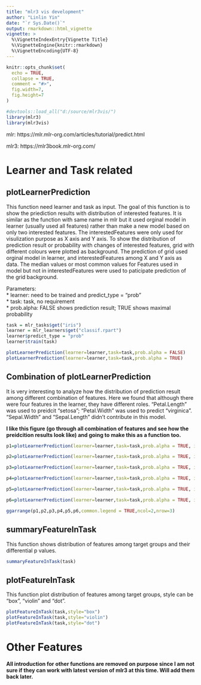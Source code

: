 ```yaml
---
title: "mlr3 vis development"
author: "Linlin Yin"
date: "`r Sys.Date()`"
output: rmarkdown::html_vignette
vignette: >
  %\VignetteIndexEntry{Vignette Title}
  %\VignetteEngine{knitr::rmarkdown}
  %\VignetteEncoding{UTF-8}
---
```


```r
knitr::opts_chunk$set(
  echo = TRUE,
  collapse = TRUE,
  comment = "#>",
  fig.width=7,
  fig.height=7
)
```


```r
#devtools::load_all("d:/source/mlr3vis/")
library(mlr3)
library(mlr3vis)

```

mlr: https://mlr.mlr-org.com/articles/tutorial/predict.html  

mlr3: https://mlr3book.mlr-org.com/  


# Learner and Task related

## plotLearnerPrediction

This function need learner and task as input. The goal of this function is to show the priediction results with distribution of interested features. It is similar as the function with same name in mlr but it used orginal model in learner (usually used all features) rather than make a new model based on only two interested features. The interestedFeatures were only used for visulization
purpose as X axis and Y axis. To show the distribution of prediction result or probability with changes of interested features, grid with different colours were plotted as background. The prediction of grid used orginal model in learner, and interestedFeatures among X and Y axis as data. The median values or most common values for Features used in model but not in interestedFeatures were used to paticipate prediction of the grid background.  

Parameters:  
* learner: need to be trained and predict_type = "prob"  
* task: task, no requirement  
* prob.alpha: FALSE shows prediction result; TRUE shows maximal probability  


```r

task = mlr_tasks$get("iris")
learner = mlr_learners$get("classif.rpart")
learner$predict_type = "prob"
learner$train(task)

plotLearnerPrediction(learner=learner,task=task,prob.alpha = FALSE)
plotLearnerPrediction(learner=learner,task=task,prob.alpha = TRUE)


```

## Combination of plotLearnerPrediction

It is very interesting to analyze how the distribution of prediction result among different combination of features. Here we found that although there were four features in the learner, they have different roles. "Petal.Length" was used to preidcit "setosa"; "Petal.Width" was used to predict "virginica". "Sepal.Width" and "Sepal.Length" didn't contribute in this model.

**I like this figure (go through all combination of features and see how the preidcition results look like) and going to make this as a function too.**

```r
p1=plotLearnerPrediction(learner=learner,task=task,prob.alpha = TRUE, interestedFeatures= c("Sepal.Length","Petal.Length"))

p2=plotLearnerPrediction(learner=learner,task=task,prob.alpha = TRUE, interestedFeatures= c("Sepal.Length","Petal.Width"))

p3=plotLearnerPrediction(learner=learner,task=task,prob.alpha = TRUE, interestedFeatures= c("Sepal.Length","Sepal.Width"))

p4=plotLearnerPrediction(learner=learner,task=task,prob.alpha = TRUE, interestedFeatures= c("Petal.Width","Petal.Length"))

p5=plotLearnerPrediction(learner=learner,task=task,prob.alpha = TRUE, interestedFeatures= c("Petal.Width","Sepal.Width"))

p6=plotLearnerPrediction(learner=learner,task=task,prob.alpha = TRUE, interestedFeatures= c("Petal.Width","Sepal.Length"))

ggarrange(p1,p2,p3,p4,p5,p6,common.legend = TRUE,ncol=2,nrow=3)


```


## summaryFeatureInTask
This function shows distribution of features among target groups and their  differential p values.

```r

summaryFeatureInTask(task)

```


## plotFeatureInTask

This function plot distribution of features among target groups, style can be "box", "violin" and "dot".

```r

plotFeatureInTask(task,style="box")
plotFeatureInTask(task,style="violin")
plotFeatureInTask(task,style="dot")


```

    
# Other Features

**All introduction for other functions are removed on purpose since I am not sure if they can work with latest version of mlr3 at this time. Will add them back later.**
